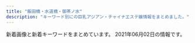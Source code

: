 ```yaml
---
title: "飯田橋・水道橋・御茶ノ水"
description: "キーワード別にの巨乳アジアン・チャイナエステ嬢情報をまとめました。"
---
```


新着画像と新着キーワードをまとめています。
2021年06月02日の情報です。

<DmmAffiliateIns />
<KeywordTable
  shops={
    [
    {
        "keywords": {},
        "url": "http://aromalucky.xyz/",
        "station": "\u5c0f\u5ddd\u753a\u99c5B4",
        "img_links": [
            "https://i0.wp.com/aromalucky.xyz/wp-content/uploads/2019/05/02.png",
            "https://i2.wp.com/aromalucky.xyz/wp-content/uploads/2019/05/03.png",
            "https://i0.wp.com/aromalucky.xyz/wp-content/uploads/2019/04/13.jpg",
            "https://i1.wp.com/aromalucky.xyz/wp-content/uploads/2019/10/20.jpg",
            "https://i1.wp.com/aromalucky.xyz/wp-content/uploads/2017/12/04-1.jpg",
            "https://i2.wp.com/aromalucky.xyz/wp-content/uploads/2017/12/03-1.jpg",
            "https://i0.wp.com/aromalucky.xyz/wp-content/uploads/2017/12/05-1.jpg",
            "https://i2.wp.com/aromalucky.xyz/wp-content/uploads/2020/09/21.jpg",
            "https://i1.wp.com/aromalucky.xyz/wp-content/uploads/2019/05/16.jpg",
            "https://i2.wp.com/aromalucky.xyz/wp-content/uploads/2019/04/12.jpg",
            "https://i2.wp.com/aromalucky.xyz/wp-content/uploads/2017/12/02.jpg",
            "https://i2.wp.com/aromalucky.xyz/wp-content/uploads/2017/12/08.jpg",
            "https://i2.wp.com/aromalucky.xyz/wp-content/uploads/2019/04/14.jpg",
            "https://i0.wp.com/aromalucky.xyz/wp-content/uploads/2019/05/15.jpg",
            "http://aromalucky.xyz/wp-content/uploads/2019/05/01_02.png"
        ],
        "name": "\u30a2\u30ed\u30de\u30e9\u30c3\u30ad\u30fc"
    },
    {
        "url": "https://raku-relax.tokyo/",
        "name": "\u697d\u697d",
        "img_links": [
            "https://raku-relax.tokyo/wp-content/themes/este/img/top-img01.png",
            "https://raku-relax.tokyo/wp-content/uploads/2020/04/1234sertdyf.jpg",
            "https://raku-relax.tokyo/wp-content/uploads/2020/04/siuaytfsa.jpg",
            "https://raku-relax.tokyo/wp-content/themes/este/img/1.jpg",
            "https://raku-relax.tokyo/wp-content/uploads/2021/04/98976890rakura.jpg",
            "https://raku-relax.tokyo/wp-content/uploads/2021/01/1211rakura.jpg",
            "https://raku-relax.tokyo/wp-content/themes/este/img/top-img04.png",
            "https://raku-relax.tokyo/wp-content/uploads/2020/01/897sarakura.jpg",
            "https://raku-relax.tokyo/wp-content/themes/este/img/2.jpg",
            "https://raku-relax.tokyo/wp-content/themes/este/img/tel02.png",
            "https://raku-relax.tokyo/wp-content/themes/este/img/tel03.png",
            "https://raku-relax.tokyo/wp-content/uploads/2021/05/8976251rakura.jpg",
            "https://raku-relax.tokyo/wp-content/uploads/2020/11/oiuarakura.jpg",
            "https://raku-relax.tokyo/wp-content/uploads/2020/11/9897621rakura.jpg",
            "https://raku-relax.tokyo/wp-content/uploads/2020/10/ertyurakura.jpg",
            "https://raku-relax.tokyo/wp-content/themes/este/img/tel.png",
            "https://raku-relax.tokyo/wp-content/themes/este/img/4.jpg",
            "https://raku-relax.tokyo/wp-content/uploads/2020/01/y45a121.jpg",
            "https://raku-relax.tokyo/wp-content/uploads/2020/10/28917rakura.jpg",
            "https://raku-relax.tokyo/wp-content/themes/este/img/top-img05.png",
            "https://raku-relax.tokyo/wp-content/uploads/2018/12/4567rakura.jpg",
            "https://raku-relax.tokyo/wp-content/uploads/2018/12/satfuygihoj.jpg",
            "https://raku-relax.tokyo/wp-content/themes/este/img/tel_footer.png",
            "https://raku-relax.tokyo/wp-content/themes/este/img/top-img03.png",
            "https://raku-relax.tokyo/wp-content/themes/este/img/3.jpg",
            "https://raku-relax.tokyo/wp-content/themes/este/img/tel_header.png",
            "https://raku-relax.tokyo/wp-content/themes/este/img/top-img02.png",
            "https://raku-relax.tokyo/wp-content/uploads/2021/04/8721rakura.jpg"
        ],
        "keywords": {
            "E": 6,
            "C": 26,
            "D": 13
        },
        "station": "\u725b\u8fbc\u795e\u697d\u5742\u99c5A2\u51fa\u53e3"
    },
    {
        "station": "JR\u6c34\u9053\u6a4b\u99c5\u897f\u53e3",
        "url": "http://sln-relax.com/",
        "name": "Lime",
        "img_links": [
            "http://sln-relax.com/scdl/staff/10061.jpg",
            "http://sln-relax.com/scdl/staff/10081.jpg",
            "http://sln-relax.com/pic/head.png",
            "http://sln-relax.com/pic/topimg2.jpg",
            "http://sln-relax.com/scdl/staff/10051.jpg",
            "http://sln-relax.com/scdl/staff/10011.jpg",
            "http://sln-relax.com/img/ttl_concept.jpg",
            "http://sln-relax.com/scdl/staff/10041.jpg",
            "http://sln-relax.com/scdl/staff/10031.jpg",
            "http://sln-relax.com/pic/topimg1.jpg",
            "http://sln-relax.com/i/files/homeimg.jpg",
            "http://sln-relax.com/img/att.jpg",
            "http://sln-relax.com/img/ttl_mobile.jpg",
            "http://sln-relax.com/i/files/girl02.jpg",
            "http://sln-relax.com/img/ttl_staff.png",
            "http://sln-relax.com/i/files/girl01.jpg",
            "http://sln-relax.com/img/ttl_rec.jpg",
            "http://sln-relax.com/img/ttl_tnew.jpg",
            "http://sln-relax.com/pic/topimg3.jpg",
            "http://sln-relax.com/scdl/staff/10071.jpg",
            "http://sln-relax.com/scdl/staff/10021.jpg"
        ],
        "keywords": {
            "C": 17
        }
    },
    {
        "url": "http://rapisu.tokyo/",
        "name": "\u30e9\u30d4\u30b9",
        "station": "\u795e\u4fdd\u753a\u99c5A7\u51fa\u53e3",
        "img_links": [
            "http://rapisu.tokyo/images/end.png",
            "http://rapisu.tokyo/images/zi_staff.png",
            "http://rapisu.tokyo/images/g0.jpg",
            "http://rapisu.tokyo/images/meihui.jpg",
            "http://rapisu.tokyo/images/flash1.jpg",
            "http://rapisu.tokyo/images/flash.jpg",
            "http://rapisu.tokyo/images/mika.jpg",
            "http://rapisu.tokyo/images/mobile.png",
            "http://rapisu.tokyo/images/tiao.png",
            "http://rapisu.tokyo/images/r2.jpg",
            "http://rapisu.tokyo/images/r1.jpg",
            "http://rapisu.tokyo/images/top.png",
            "http://rapisu.tokyo/images/r3.jpg"
        ],
        "keywords": {
            "C": 7
        }
    },
    {
        "url": "http://venus.tyo.cm/",
        "station": "JR\u6c34\u9053\u6a4b\u99c5\u6771\u53e3",
        "name": "\u30d3\u30fc\u30ca\u30b9",
        "keywords": {
            "89": 4,
            "D": 11,
            "F": 4,
            "83": 4,
            "E": 1,
            "85": 4,
            "84": 2,
            "88": 2
        },
        "img_links": [
            "http://venus.tyo.cm/photos/sites/40/2021/05/2021052208043246.jpeg",
            "http://venus.tyo.cm/images/spmainimg.jpg",
            "http://venus.tyo.cm/images/pagetop.png",
            "http://venus.tyo.cm/photos/sites/40/2021/05/2021052208053057.jpeg",
            "http://venus.tyo.cm/photos/sites/40/2021/05/2021052208041450.jpeg",
            "http://venus.tyo.cm/photos/sites/40/2020/08/2020083109075784.jpeg",
            "http://venus.tyo.cm/photos/sites/40/2021/05/2021052208353844.jpeg",
            "http://venus.tyo.cm/photos/sites/40/2021/05/2021052208382514.jpeg",
            "http://venus.tyo.cm/images/mainimg.jpg",
            "http://venus.tyo.cm/photos/sites/40/2021/05/202105220805459.jpeg",
            "http://venus.tyo.cm/photos/sites/40/2021/05/2021052208051451.jpeg",
            "http://venus.tyo.cm/photos/sites/40/2020/08/2020083109075883.jpeg",
            "http://venus.tyo.cm/images/top.png",
            "http://venus.tyo.cm/photos/sites/40/2020/08/2020083109075912.jpeg"
        ]
    },
    {
        "img_links": [
            "http://jinbocho.xyz/images/g0.jpg",
            "http://jinbocho.xyz/images/top1.jpg",
            "http://jinbocho.xyz/images/left3.png",
            "http://jinbocho.xyz/images/r5.jpg",
            "http://jinbocho.xyz/images/gr.jpg",
            "http://jinbocho.xyz/images/a2.jpg",
            "http://jinbocho.xyz/images/g2.jpg",
            "http://jinbocho.xyz/images/top2.jpg",
            "http://jinbocho.xyz/images/new-tit3.png",
            "http://jinbocho.xyz/images/new-tit.png",
            "http://jinbocho.xyz/images/zi.png",
            "http://jinbocho.xyz/images/r6.jpg",
            "http://jinbocho.xyz/images/gb01.png",
            "http://jinbocho.xyz/images/s_staff.png",
            "http://jinbocho.xyz/images/g9.jpg",
            "http://jinbocho.xyz/images/r1.jpg",
            "http://jinbocho.xyz/images/face.png",
            "http://jinbocho.xyz/images/r2.jpg",
            "http://jinbocho.xyz/images/g7.jpg",
            "http://jinbocho.xyz/images/mobile.png",
            "http://jinbocho.xyz/images/g1.jpg",
            "http://jinbocho.xyz/images/haru.jpg",
            "http://jinbocho.xyz/images/yuki.jpg",
            "http://jinbocho.xyz/images/mi.jpg",
            "http://jinbocho.xyz/images/a5.jpg",
            "http://jinbocho.xyz/images/g10.jpg",
            "http://jinbocho.xyz/images/mika.jpg",
            "http://jinbocho.xyz/images/yuk.jpg",
            "http://jinbocho.xyz/images/miki.jpg",
            "http://jinbocho.xyz/images/r4.jpg",
            "http://jinbocho.xyz/images/g8.jpg",
            "http://jinbocho.xyz/images/a1.jpg",
            "http://jinbocho.xyz/images/a3.jpg",
            "http://jinbocho.xyz/images/r3.jpg",
            "http://jinbocho.xyz/images/a4.jpg"
        ],
        "station": "\u795e\u4fdd\u753a\u99c5A5\u51fa\u53e3",
        "url": "http://jinbocho.xyz/",
        "name": "\u306f\u306a\u3073",
        "keywords": {}
    },
    {
        "keywords": {
            "D": 35,
            "C": 20,
            "87": 7,
            "86": 7,
            "84": 7,
            "85": 21
        },
        "name": "\u60a0 \u3086\u3046",
        "url": "http://yu.xyz.mn/",
        "station": "JR\u6c34\u9053\u6a4b\u99c5\u897f\u53e3",
        "img_links": [
            "http://yu.xyz.mn/photos/sites/91/2020/04/2020040807282190.jpg",
            "http://yu.xyz.mn/images/room3.jpg",
            "http://yu.xyz.mn/images/ac6.jpg",
            "http://yu.xyz.mn/images/top.jpg",
            "http://yu.xyz.mn/photos/sites/91/2021/01/2021012205451889.jpg",
            "http://yu.xyz.mn/images/s_shedule.jpg",
            "http://yu.xyz.mn/images/ac5.jpg",
            "http://yu.xyz.mn/photos/sites/91/2019/12/2019122702252767.jpg",
            "http://yu.xyz.mn/photos/sites/91/2019/12/2019122702252691.jpg",
            "http://yu.xyz.mn/images/s_news.jpg",
            "http://yu.xyz.mn/images/room2.jpg",
            "http://yu.xyz.mn/photos/sites/91/2019/12/2019122901424384.jpg",
            "http://yu.xyz.mn/images/mobile.jpg",
            "http://yu.xyz.mn/images/ac1.jpg",
            "http://yu.xyz.mn/images/room1.jpg",
            "http://yu.xyz.mn/images/s_staff.jpg",
            "http://yu.xyz.mn/images/ac4.jpg",
            "http://yu.xyz.mn/images/ac3.jpg",
            "http://yu.xyz.mn/photos/sites/91/2020/02/2020022305370017.jpg",
            "http://yu.xyz.mn/images/ac2.jpg",
            "http://yu.xyz.mn/images/room4.jpg"
        ]
    },
    {
        "img_links": [
            "https://izumi-esthe.tokyo/wp-content/themes/este/img/top-img01b.png",
            "https://izumi-esthe.tokyo/wp-content/uploads/2021/02/8765iyashinoizumi.jpg",
            "https://izumi-esthe.tokyo/wp-content/uploads/2021/02/1iyashinoizumi-1.jpg",
            "https://izumi-esthe.tokyo/wp-content/themes/este/img/3.jpg",
            "https://izumi-esthe.tokyo/wp-content/uploads/2021/02/1iyashinoizumi.jpg",
            "https://izumi-esthe.tokyo/wp-content/uploads/2021/04/WechatIMG866.jpeg",
            "https://izumi-esthe.tokyo/wp-content/uploads/2021/02/iyashinoizumi.jpg",
            "https://izumi-esthe.tokyo/wp-content/uploads/2021/02/897s6aiyashinoizumi-1.jpg",
            "https://izumi-esthe.tokyo/wp-content/themes/este/img/top-img02f.png",
            "https://izumi-esthe.tokyo/wp-content/uploads/2021/05/7675621789iyashinoizumi.jpg",
            "https://izumi-esthe.tokyo/wp-content/themes/este/img/top-img01a.png",
            "https://izumi-esthe.tokyo/wp-content/themes/este/img/6.jpg",
            "https://izumi-esthe.tokyo/wp-content/uploads/2021/02/1111iyashinoizumi.jpg",
            "https://izumi-esthe.tokyo/wp-content/uploads/2021/02/999iyashinoizumi-1.jpg",
            "https://izumi-esthe.tokyo/wp-content/uploads/2021/02/9087saiyashinoizumi.jpg",
            "https://izumi-esthe.tokyo/wp-content/uploads/2021/02/121iyashinoizumi.jpg",
            "https://izumi-esthe.tokyo/wp-content/uploads/2021/05/982716ttiyashinoizumi.jpg",
            "https://izumi-esthe.tokyo/wp-content/themes/este/img/top-img01.png",
            "https://izumi-esthe.tokyo/wp-content/uploads/2021/02/77iyashinoizumi.jpg",
            "https://izumi-esthe.tokyo/wp-content/themes/este/img/top-img04.png",
            "https://izumi-esthe.tokyo/wp-content/uploads/2021/02/3111112iyashinoizumi.jpg",
            "https://izumi-esthe.tokyo/wp-content/uploads/2021/05/6754iyashinoizumi.jpg",
            "https://izumi-esthe.tokyo/wp-content/uploads/2021/02/8765421iyashinoizumi.jpg",
            "https://izumi-esthe.tokyo/wp-content/themes/este/img/2.jpg",
            "https://izumi-esthe.tokyo/wp-content/uploads/2021/02/5678iyashinoizumi.jpg",
            "https://izumi-esthe.tokyo/wp-content/themes/este/img/1.jpg",
            "https://izumi-esthe.tokyo/wp-content/uploads/2021/02/9876iyashinoizumi.jpg",
            "https://izumi-esthe.tokyo/wp-content/uploads/2021/06/2121iyashinoizumi.jpg",
            "https://izumi-esthe.tokyo/wp-content/uploads/2021/02/2221iyashinoizumi.jpg",
            "https://izumi-esthe.tokyo/wp-content/uploads/2021/02/999iyashinoizumi.jpg",
            "https://izumi-esthe.tokyo/wp-content/themes/este/img/5.jpg",
            "https://izumi-esthe.tokyo/wp-content/uploads/2021/02/121dfghiyashinoizumi-1.jpg",
            "https://izumi-esthe.tokyo/wp-content/themes/este/img/call.png",
            "https://izumi-esthe.tokyo/wp-content/uploads/2021/02/211iyashinoizumi.jpg",
            "https://izumi-esthe.tokyo/wp-content/themes/este/img/tel_footer.png",
            "https://izumi-esthe.tokyo/wp-content/uploads/2021/02/2iyashinoizumi.jpg",
            "https://izumi-esthe.tokyo/wp-content/uploads/2021/02/98767689iyashinoizumi.jpg",
            "https://izumi-esthe.tokyo/wp-content/uploads/2021/02/3111iyashinoizumi.jpg",
            "https://izumi-esthe.tokyo/wp-content/uploads/2021/02/8765iyashinoizumi-1.jpg",
            "https://izumi-esthe.tokyo/wp-content/uploads/2021/02/1111iyashinoizumi-2.jpg",
            "https://izumi-esthe.tokyo/wp-content/uploads/2021/05/34567897867iyashinoizumi.jpg",
            "https://izumi-esthe.tokyo/wp-content/themes/este/img/4.jpg",
            "https://izumi-esthe.tokyo/wp-content/uploads/2021/03/312121iyashinoizumi.jpg",
            "https://izumi-esthe.tokyo/wp-content/uploads/2021/02/876521iyashinoizumi-1.jpg",
            "https://izumi-esthe.tokyo/wp-content/themes/este/img/top-img03.png",
            "https://izumi-esthe.tokyo/wp-content/uploads/2021/02/15drtyfugihoas-1.jpg",
            "https://izumi-esthe.tokyo/wp-content/uploads/2021/02/3serdtfygui.jpg",
            "https://izumi-esthe.tokyo/wp-content/themes/este/img/tel_header.png"
        ],
        "name": "\u7652\u3057\u306e\u6cc9",
        "url": "https://izumi-esthe.tokyo/",
        "keywords": {
            "C": 16,
            "D": 41,
            "E": 18
        },
        "station": "\u5c0f\u5ddd\u753a\u99c5B5\u51fa\u53e3"
    }
]
}
/>
<DmmAffiliateScript />
